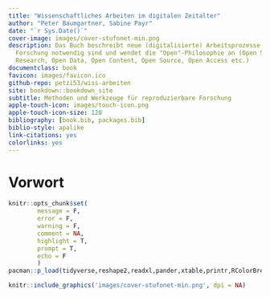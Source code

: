 ```yaml
--- 
title: "Wissenschaftliches Arbeiten im digitalen Zeitalter"
author: "Peter Baumgartner, Sabine Payr"
date: "`r Sys.Date()`"
cover-image: images/cover-stufonet-min.png
description: Das Buch beschreibt neue (digitalisierte) Arbeitsprozesse, die für reproduzierbaren
  Forschung notwendig sind und wendet die "Open"-Philosophie an (Open Science, Open
  Research, Open Data, Open Content, Open Source, Open Access etc.)
documentclass: book
favicon: images/favicon.ico
github-repo: petzi53/wiss-arbeiten
site: bookdown::bookdown_site
subtitle: Methoden und Werkzeuge für reproduzierbare Forschung
apple-touch-icon: images/touch-icon.png
apple-touch-icon-size: 120
bibliography: [book.bib, packages.bib]
biblio-style: apalike
link-citations: yes
colorlinks: yes
---
```


# Vorwort {-}



```r
knitr::opts_chunk$set(
        message = F,
        error = F,
        warning = F,
        comment = NA,
        highlight = T,
        prompt = T,
        echo = F
        )
pacman::p_load(tidyverse,reshape2,readxl,pander,xtable,printr,RColorBrewer,knitr,emo)
```





```r
knitr::include_graphics('images/cover-stufonet-min.png', dpi = NA)
```


